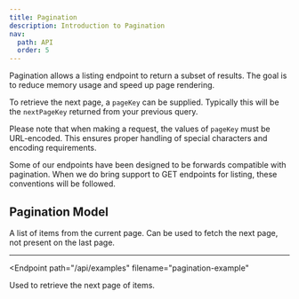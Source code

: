 ```yaml
---
title: Pagination
description: Introduction to Pagination
nav:
  path: API
  order: 5
---
```


Pagination allows a listing endpoint to return a subset of results. The goal is to reduce memory
usage and speed up page rendering.

To retrieve the next page, a `pageKey` can be supplied. Typically this will be the `nextPageKey`
returned from your previous query.

Please note that when making a request, the values of `pageKey` must be URL-encoded. This ensures proper handling of special characters and encoding requirements.

Some of our endpoints have been designed to be forwards compatible with pagination. When we do
bring support to GET endpoints for listing, these conventions will be followed.

## Pagination Model

<Properties>
  <Property name="items" type="array">
    A list of items from the current page.
  </Property>
  <Property name="nextPageKey" type="string">
    Can be used to fetch the next page, not present on the last page.
  </Property>
</Properties>

---


<Endpoint
  path="/api/examples"
  filename="pagination-example"
>
  <Properties>
    <Property name="pageKey" type="string">
      Used to retrieve the next page of items.
    </Property>
  </Properties>
</Endpoint>
